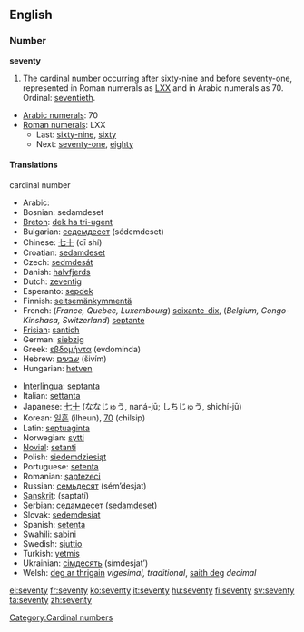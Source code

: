 ==English==

===Number===
'''seventy'''

# The cardinal number occurring after sixty-nine and before seventy-one, represented in Roman numerals as [[LXX]] and in Arabic numerals as 70. Ordinal: [[seventieth]].
*[[w:Arabic numerals|Arabic numerals]]: 70
*[[w:Roman numerals|Roman numerals]]: LXX
**Last: [[sixty-nine]], [[sixty]]
**Next: [[seventy-one]], [[eighty]]

====Translations====
;cardinal number
{{top}}
*Arabic: {{ARchar|[[سبعين]]}} {{Unicode|(sabaʕí:n)}}
*Bosnian: sedamdeset
*[[Breton]]: [[dek ha tri-ugent]]
*Bulgarian: [[седемдесет]] (sédemdeset)
*Chinese: [[七十]] (qī shí)
*Croatian: [[sedamdeset]]
*Czech: [[sedmdesát]]
*Danish: [[halvfjerds]]
*Dutch: [[zeventig]] {{f}}
*Esperanto: [[sepdek]]
*Finnish: [[seitsemänkymmentä]]
*French: (''France, Quebec, Luxembourg'') [[soixante-dix]], (''Belgium, Congo-Kinshasa, Switzerland'') [[septante]] {{m}}
*[[Frisian]]: [[santich]]
*German: [[siebzig]] {{f}}
*Greek: [[εβδομήντα]] (evdomínda)
*Hebrew: [[שבעים]] (šivím)
*Hungarian: [[hetven]]
{{mid}}
*[[Interlingua]]: [[septanta]]
*Italian: [[settanta]] {{m}}
*Japanese: [[七十]] (ななじゅう, naná-jū; しちじゅう, shichí-jū)
*Korean: [[일흔]] (ilheun), [[70]] (chilsip)
*Latin: [[septuaginta]]
*Norwegian: [[sytti]]
*[[Novial]]: [[setanti]]
*Polish: [[siedemdziesiąt]]
*Portuguese: [[setenta]]
*Romanian: [[şaptezeci]]
*Russian: [[семьдесят]] (sém’desjat)
*[[Sanskrit]]: (saptatí)
*Serbian: [[седамдесет]] ([[sedamdeset]])
*Slovak: [[sedemdesiat]]
*Spanish: [[setenta]]
*Swahili: [[sabini]]
*Swedish: [[sjuttio]]
*Turkish: [[yetmiş]]
*Ukrainian: [[сімдесять]] (símdesjat’)
*Welsh: [[deg ar thrigain]] ''vigesimal, traditional'', [[saith deg]] ''decimal''
{{bottom}}

[[Category:Cardinal numbers]]

[[el:seventy]]
[[fr:seventy]]
[[ko:seventy]]
[[it:seventy]]
[[hu:seventy]]
[[fi:seventy]]
[[sv:seventy]]
[[ta:seventy]]
[[zh:seventy]]